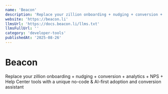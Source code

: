 ```yaml
---
name: 'Beacon'
description: 'Replace your zillion onboarding + nudging + conversion + analytics + NPS + Help Center tools with a unique no-code & AI-first adoption and conversion assistant'
website: 'https://beacon.li'
llmsUrl: 'https://docs.beacon.li/llms.txt'
llmsFullUrl: ''
category: 'developer-tools'
publishedAt: '2025-08-26'
---
```


# Beacon

Replace your zillion onboarding + nudging + conversion + analytics + NPS + Help Center tools with a unique no-code & AI-first adoption and conversion assistant
